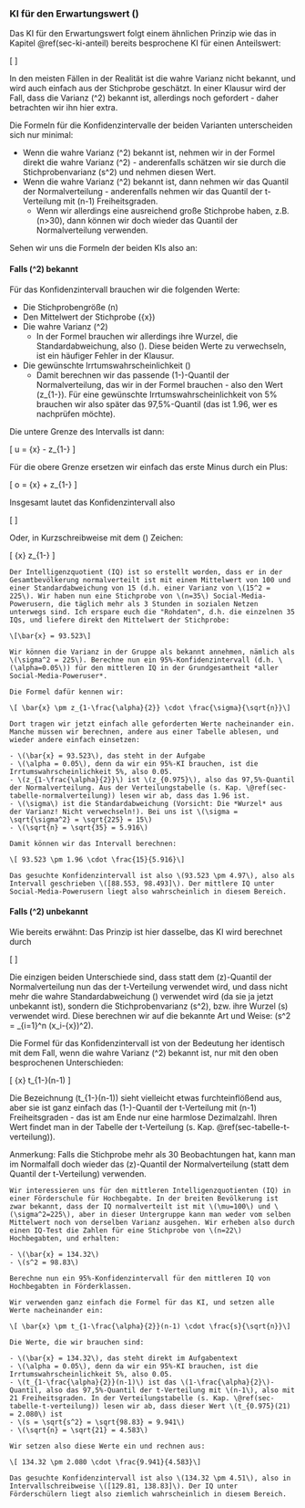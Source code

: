### KI für den Erwartungswert \(\mu\)

Das KI für den Erwartungswert folgt einem ähnlichen Prinzip wie das in Kapitel \@ref(sec-ki-anteil) bereits besprochene KI für einen Anteilswert:

\[ \text{Parameter} \pm \text{Quantil} \cdot \sqrt{\frac{\text{Varianz}}{n}} \]

In den meisten Fällen in der Realität ist die wahre Varianz nicht bekannt, und wird auch einfach aus der Stichprobe geschätzt. In einer Klausur wird der Fall, dass die Varianz \(\sigma^2\) bekannt ist, allerdings noch gefordert - daher betrachten wir ihn hier extra.

Die Formeln für die Konfidenzintervalle der beiden Varianten unterscheiden sich nur minimal:

- Wenn die wahre Varianz \(\sigma^2\) bekannt ist, nehmen wir in der Formel direkt die wahre Varianz \(\sigma^2\) - anderenfalls schätzen wir sie durch die Stichprobenvarianz \(s^2\) und nehmen diesen Wert.
- Wenn die wahre Varianz \(\sigma^2\) bekannt ist, dann nehmen wir das Quantil der Normalverteilung - anderenfalls nehmen wir das Quantil der t-Verteilung mit \(n-1\) Freiheitsgraden.
    - Wenn wir allerdings eine ausreichend große Stichprobe haben, z.B. \(n>30\), dann können wir doch wieder das Quantil der Normalverteilung verwenden.

Sehen wir uns die Formeln der beiden KIs also an:

#### Falls \(\sigma^2\) bekannt

Für das Konfidenzintervall brauchen wir die folgenden Werte:

- Die Stichprobengröße \(n\)
- Den Mittelwert der Stichprobe \(\bar{x}\)
- Die wahre Varianz \(\sigma^2\)
    - In der Formel brauchen wir allerdings ihre Wurzel, die Standardabweichung, also \(\sigma\). Diese beiden Werte zu verwechseln, ist ein häufiger Fehler in der Klausur.
- Die gewünschte Irrtumswahrscheinlichkeit \(\alpha\)
    - Damit berechnen wir das passende \(1-\frac{\alpha}{2}\)-Quantil der Normalverteilung, das wir in der Formel brauchen - also den Wert \(z_{1-\frac{\alpha}{2}}\). Für eine gewünschte Irrtumswahrscheinlichkeit von 5% brauchen wir also später das 97,5%-Quantil (das ist 1.96, wer es nachprüfen möchte).

Die untere Grenze des Intervalls ist dann:

\[ u = \bar{x} - z_{1-\frac{\alpha}{2}} \cdot \frac{\sigma}{\sqrt{n}}\]

Für die obere Grenze ersetzen wir einfach das erste Minus durch ein Plus:

\[ o = \bar{x} + z_{1-\frac{\alpha}{2}} \cdot \frac{\sigma}{\sqrt{n}}\]

Insgesamt lautet das Konfidenzintervall also

\[ \left[ \bar{x} - z_{1-\frac{\alpha}{2}} \cdot \frac{\sigma}{\sqrt{n}}, \, \, \bar{x} + z_{1-\frac{\alpha}{2}} \cdot \frac{\sigma}{\sqrt{n}} \right] \]

Oder, in Kurzschreibweise mit dem \(\pm\) Zeichen:

\[ \bar{x} \pm z_{1-\frac{\alpha}{2}} \cdot \frac{\sigma}{\sqrt{n}}\]

```exercise

Der Intelligenzquotient (IQ) ist so erstellt worden, dass er in der Gesamtbevölkerung normalverteilt ist mit einem Mittelwert von 100 und einer Standardabweichung von 15 (d.h. einer Varianz von \(15^2 = 225\). Wir haben nun eine Stichprobe von \(n=35\) Social-Media-Powerusern, die täglich mehr als 3 Stunden in sozialen Netzen unterwegs sind. Ich erspare euch die "Rohdaten", d.h. die einzelnen 35 IQs, und liefere direkt den Mittelwert der Stichprobe:

\[\bar{x} = 93.523\]

Wir können die Varianz in der Gruppe als bekannt annehmen, nämlich als \(\sigma^2 = 225\). Berechne nun ein 95%-Konfidenzintervall (d.h. \(\alpha=0.05\)) für den mittleren IQ in der Grundgesamtheit *aller Social-Media-Poweruser*.

```
```solution

Die Formel dafür kennen wir:

\[ \bar{x} \pm z_{1-\frac{\alpha}{2}} \cdot \frac{\sigma}{\sqrt{n}}\]

Dort tragen wir jetzt einfach alle geforderten Werte nacheinander ein. Manche müssen wir berechnen, andere aus einer Tabelle ablesen, und wieder andere einfach einsetzen:

- \(\bar{x} = 93.523\), das steht in der Aufgabe
- \(\alpha = 0.05\), denn da wir ein 95%-KI brauchen, ist die Irrtumswahrscheinlichkeit 5%, also 0.05.
- \(z_{1-\frac{\alpha}{2}}\) ist \(z_{0.975}\), also das 97,5%-Quantil der Normalverteilung. Aus der Verteilungstabelle (s. Kap. \@ref(sec-tabelle-normalverteilung)) lesen wir ab, dass das 1.96 ist.
- \(\sigma\) ist die Standardabweichung (Vorsicht: Die *Wurzel* aus der Varianz! Nicht verwechseln!). Bei uns ist \(\sigma = \sqrt{\sigma^2} = \sqrt{225} = 15\)
- \(\sqrt{n} = \sqrt{35} = 5.916\)

Damit können wir das Intervall berechnen:

\[ 93.523 \pm 1.96 \cdot \frac{15}{5.916}\]

Das gesuchte Konfidenzintervall ist also \(93.523 \pm 4.97\), also als Intervall geschrieben \([88.553, 98.493]\). Der mittlere IQ unter Social-Media-Powerusern liegt also wahrscheinlich in diesem Bereich.

```

#### Falls \(\sigma^2\) unbekannt

Wie bereits erwähnt: Das Prinzip ist hier dasselbe, das KI wird berechnet durch

\[ \text{Parameter} \pm \text{Quantil} \cdot \sqrt{\frac{\text{Varianz}}{n}} \]

Die einzigen beiden Unterschiede sind, dass statt dem \(z\)-Quantil der Normalverteilung nun das der t-Verteilung verwendet wird, und dass nicht mehr die wahre Standardabweichung \(\sigma\) verwendet wird (da sie ja jetzt unbekannt ist), sondern die Stichprobenvarianz \(s^2\), bzw. ihre Wurzel \(s\) verwendet wird. Diese berechnen wir auf die bekannte Art und Weise: \(s^2 = \frac{1}{n-1} \sum_{i=1}^n (x_i-\bar{x})^2\).

Die Formel für das Konfidenzintervall ist von der Bedeutung her identisch mit dem Fall, wenn die wahre Varianz \(\sigma^2\) bekannt ist, nur mit den oben besprochenen Unterschieden:

\[ \bar{x} \pm t_{1-\frac{\alpha}{2}}(n-1) \cdot \frac{s}{\sqrt{n}}\]

Die Bezeichnung \(t_{1-\frac{\alpha}{2}}(n-1)\) sieht vielleicht etwas furchteinflößend aus, aber sie ist ganz einfach das \(1-\frac{\alpha}{2}\)-Quantil der t-Verteilung mit \(n-1\) Freiheitsgraden - das ist am Ende nur eine harmlose Dezimalzahl. Ihren Wert findet man in der Tabelle der t-Verteilung (s. Kap. \@ref(sec-tabelle-t-verteilung)).

Anmerkung: Falls die Stichprobe mehr als 30 Beobachtungen hat, kann man im Normalfall doch wieder das \(z\)-Quantil der Normalverteilung (statt dem Quantil der t-Verteilung) verwenden.

```exercise

Wir interessieren uns für den mittleren Intelligenzquotienten (IQ) in einer Förderschule für Hochbegabte. In der breiten Bevölkerung ist zwar bekannt, dass der IQ normalverteilt ist mit \(\mu=100\) und \(\sigma^2=225\), aber in dieser Untergruppe kann man weder vom selben Mittelwert noch von derselben Varianz ausgehen. Wir erheben also durch einen IQ-Test die Zahlen für eine Stichprobe von \(n=22\) Hochbegabten, und erhalten:

- \(\bar{x} = 134.32\)
- \(s^2 = 98.83\)

Berechne nun ein 95%-Konfidenzintervall für den mittleren IQ von Hochbegabten in Förderklassen.

```
```solution

Wir verwenden ganz einfach die Formel für das KI, und setzen alle Werte nacheinander ein:

\[ \bar{x} \pm t_{1-\frac{\alpha}{2}}(n-1) \cdot \frac{s}{\sqrt{n}}\]

Die Werte, die wir brauchen sind:

- \(\bar{x} = 134.32\), das steht direkt im Aufgabentext
- \(\alpha = 0.05\), denn da wir ein 95%-KI brauchen, ist die Irrtumswahrscheinlichkeit 5%, also 0.05.
- \(t_{1-\frac{\alpha}{2}}(n-1)\) ist das \(1-\frac{\alpha}{2}\)-Quantil, also das 97,5%-Quantil der t-Verteilung mit \(n-1\), also mit 21 Freiheitsgraden. In der Verteilungstabelle (s. Kap. \@ref(sec-tabelle-t-verteilung)) lesen wir ab, dass dieser Wert \(t_{0.975}(21) = 2.080\) ist
- \(s = \sqrt{s^2} = \sqrt{98.83} = 9.941\)
- \(\sqrt{n} = \sqrt{21} = 4.583\)

Wir setzen also diese Werte ein und rechnen aus:

\[ 134.32 \pm 2.080 \cdot \frac{9.941}{4.583}\]

Das gesuchte Konfidenzintervall ist also \(134.32 \pm 4.51\), also in Intervallschreibweise \([129.81, 138.83]\). Der IQ unter Förderschülern liegt also ziemlich wahrscheinlich in diesem Bereich.

```